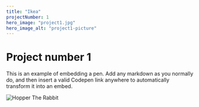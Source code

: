 ```yaml
---
title: "Ikea"
projectNumber: 1
hero_image: "project1.jpg"
hero_image_alt: "project1-picture"
---
```



# Project number 1

This is an example of embedding a pen.
Add any markdown as you normally do, and then insert a valid
Codepen link anywhere to automatically transform it into an embed.

![Hopper The Rabbit](./project1.jpg)